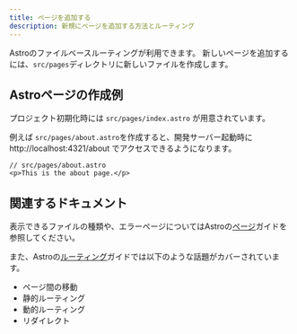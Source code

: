 ```yaml
---
title: ページを追加する
description: 新規にページを追加する方法とルーティング
---
```


Astroのファイルベースルーティングが利用できます。
新しいページを追加するには、`src/pages`ディレクトリに新しいファイルを作成します。

## Astroページの作成例

プロジェクト初期化時には `src/pages/index.astro` が用意されています。

例えば `src/pages/about.astro`を作成すると、開発サーバー起動時に http://localhost:4321/about でアクセスできるようになります。

```astro
// src/pages/about.astro
<p>This is the about page.</p>
```

## 関連するドキュメント

表示できるファイルの種類や、エラーページについてはAstroの[ページ](https://docs.astro.build/en/basics/astro-pages/)ガイドを参照してください。

また、Astroの[ルーティング](https://docs.astro.build/en/guides/routing/)ガイドでは以下のような話題がカバーされています。
- ページ間の移動
- 静的ルーティング
- 動的ルーティング
- リダイレクト
